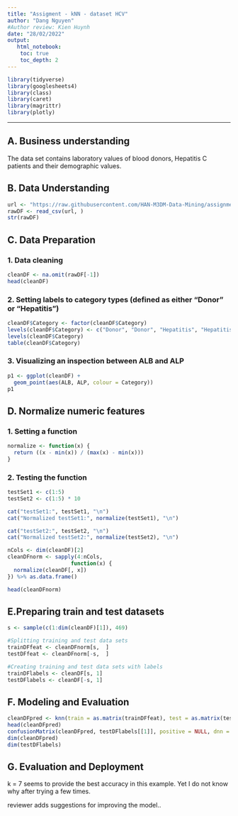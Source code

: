 ```yaml
---
title: "Assigment - kNN - dataset HCV"
author: "Dang Nguyen" 
#Author review: Kien Huynh
date: "28/02/2022"
output:
   html_notebook:
    toc: true
    toc_depth: 2
---
```



```r
library(tidyverse)
library(googlesheets4)
library(class)
library(caret)
library(magrittr)
library(plotly)
```

---
## A. Business understanding
The data set contains laboratory values of blood donors, Hepatitis C patients and their demographic values.

## B. Data Understanding
```r
url <- "https://raw.githubusercontent.com/HAN-M3DM-Data-Mining/assignments/master/datasets/KNN-hcvdat0.csv"
rawDF <- read_csv(url, )
str(rawDF)
```

## C. Data Preparation
### 1. Data cleaning
```r
cleanDF <- na.omit(rawDF[-1])
head(cleanDF)
```

### 2. Setting labels to category types (defined as either "Donor" or "Hepatitis")
```r
cleanDF$Category <- factor(cleanDF$Category)
levels(cleanDF$Category) <- c("Donor", "Donor", "Hepatitis", "Hepatitis", "Hepatitis")
levels(cleanDF$Category)
table(cleanDF$Category)
```
### 3. Visualizing an inspection between ALB and ALP
```r
p1 <- ggplot(cleanDF) +
  geom_point(aes(ALB, ALP, colour = Category))
p1
```


## D. Normalize numeric features
### 1. Setting a function 
```r
normalize <- function(x) {
  return ((x - min(x)) / (max(x) - min(x))) 
}
```
### 2. Testing the function 
```r
testSet1 <- c(1:5)
testSet2 <- c(1:5) * 10

cat("testSet1:", testSet1, "\n")
cat("Normalized testSet1:", normalize(testSet1), "\n")

cat("testSet2:", testSet2, "\n")
cat("Normalized testSet2:", normalize(testSet2), "\n")
```


```r
nCols <- dim(cleanDF)[2]
cleanDFnorm <- sapply(4:nCols,
                    function(x) {
  normalize(cleanDF[, x])
}) %>% as.data.frame()

head(cleanDFnorm)
```

## E.Preparing train and test datasets
```r
s <- sample(c(1:dim(cleanDF)[1]), 469)

#Splitting training and test data sets
trainDFfeat <- cleanDFnorm[s,  ]
testDFfeat <- cleanDFnorm[-s,  ]

#Creating training and test data sets with labels
trainDFlabels <- cleanDF[s, 1]
testDFlabels <- cleanDF[-s, 1]
```


## F. Modeling and Evaluation
```r
cleanDFpred <- knn(train = as.matrix(trainDFfeat), test = as.matrix(testDFfeat), cl = as.matrix(trainDFlabels), k = 7)
head(cleanDFpred)
confusionMatrix(cleanDFpred, testDFlabels[[1]], positive = NULL, dnn = c("Prediction", "True"))
dim(cleanDFpred)
dim(testDFlabels)
```

## G. Evaluation and Deployment
k = 7 seems to provide the best accuracy in this example. Yet I do not know why after trying a few times.

reviewer adds suggestions for improving the model..

